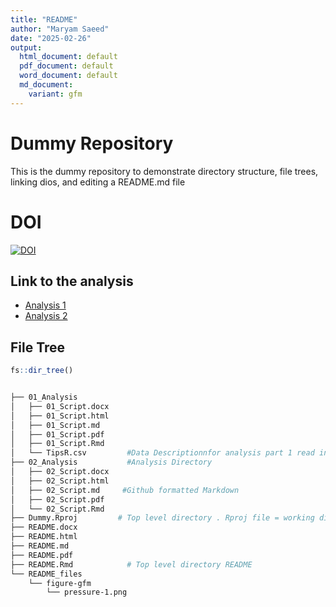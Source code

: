 ---
title: "README"
author: "Maryam Saeed"
date: "2025-02-26"
output:
  html_document: default
  pdf_document: default
  word_document: default
  md_document:
    variant: gfm
---

# Dummy Repository

This is the dummy repository to demonstrate directory structure, file trees, linking dios,
and editing a README.md file

# DOI
[![DOI](https://zenodo.org/badge/939506658.svg)](https://doi.org/10.5281/zenodo.14933235)




## Link to the analysis

- [Analysis 1](01_Analysis./01_Script.md)
- [Analysis 2](02_Analysis/02_Script.md)

## File Tree

```{r}
fs::dir_tree()
```

```bash

├── 01_Analysis
│   ├── 01_Script.docx
│   ├── 01_Script.html
│   ├── 01_Script.md
│   ├── 01_Script.pdf
│   ├── 01_Script.Rmd
│   └── TipsR.csv         #Data Descriptionnfor analysis part 1 read into 01_script.Rmd
├── 02_Analysis           #Analysis Directory
│   ├── 02_Script.docx
│   ├── 02_Script.html
│   ├── 02_Script.md     #Github formatted Markdown
│   ├── 02_Script.pdf
│   └── 02_Script.Rmd
├── Dummy.Rproj         # Top level directory . Rproj file = working directory
├── README.docx
├── README.html
├── README.md
├── README.pdf
├── README.Rmd            # Top level directory README
└── README_files
    └── figure-gfm
        └── pressure-1.png
```











